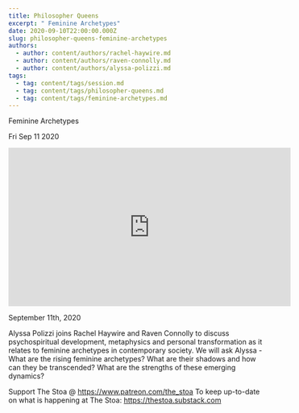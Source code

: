 ```yaml
---
title: Philosopher Queens
excerpt: " Feminine Archetypes"
date: 2020-09-10T22:00:00.000Z
slug: philosopher-queens-feminine-archetypes
authors:
  - author: content/authors/rachel-haywire.md
  - author: content/authors/raven-connolly.md
  - author: content/authors/alyssa-polizzi.md
tags:
  - tag: content/tags/session.md
  - tag: content/tags/philosopher-queens.md
  - tag: content/tags/feminine-archetypes.md
---
```




 Feminine Archetypes

Fri Sep 11 2020

<iframe width="560" height="315" src="https://www.youtube.com/embed/MXCAM9NrEyg" title="Philosopher Queens: Feminine Archetypes w/ Rachel Haywire and Raven Connolly feat. Alyssa Polizzi" frameborder="0" allow="accelerometer; autoplay; clipboard-write; encrypted-media; gyroscope; picture-in-picture" allowfullscreen ></iframe>

September 11th, 2020

Alyssa Polizzi joins Rachel Haywire and Raven Connolly to discuss psychospiritual development, metaphysics and personal transformation as it relates to feminine archetypes in contemporary society. We will ask Alyssa - What are the rising feminine archetypes? What are their shadows and how can they be transcended? What are the strengths of these emerging dynamics?

Support The Stoa @ https://www.patreon.com/the_stoa
To keep up-to-date on what is happening at The Stoa: https://thestoa.substack.com


